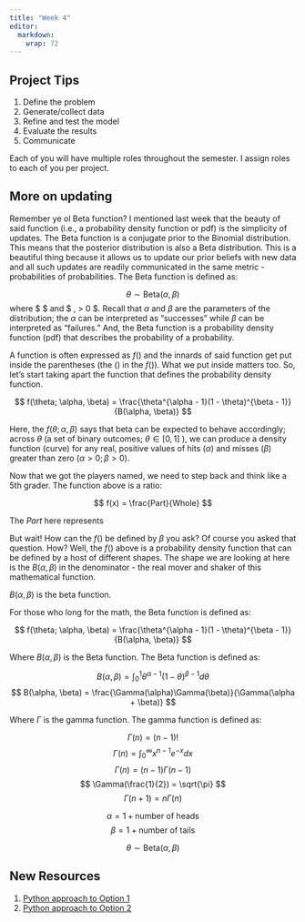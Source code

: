 ```yaml
---
title: "Week 4"
editor: 
  markdown: 
    wrap: 72
---
```


## Project Tips

1.  Define the problem
2.  Generate/collect data
3.  Refine and test the model
4.  Evaluate the results
5.  Communicate

Each of you will have multiple roles throughout the semester. I assign
roles to each of you per project.

## More on updating

Remember ye ol Beta function? I mentioned last week that the beauty of
said function (i.e., a probability density function or pdf) is the
simplicity of updates. The Beta function is a conjugate prior to the
Binomial distribution. This means that the posterior distribution is
also a Beta distribution. This is a beautiful thing because it allows us
to update our prior beliefs with new data and all such updates are
readily communicated in the same metric - probabilities of
probabilities. The Beta function is defined as:

$$ \theta \sim \text{Beta}(\alpha, \beta) $$ where \$
\theta \in [0, 1] \$ and \$ \alpha, \beta \> 0 \$. Recall that $\alpha$
and $\beta$ are the parameters of the distribution; the $\alpha$ can be
interpreted as "successes" while $\beta$ can be interpreted as
"failures." And, the Beta function is a probability density function
(pdf) that describes the probability of a probability.

::: {.callout-warning title="Math Stuff" collapse="true"}
A function is often expressed as $f()$ and the innards of said function
get put inside the parentheses (the $()$ in the $f()$). What we put
inside matters too. So, let's start taking apart the function that
defines the probability density function.

$$ f(\theta; \alpha, \beta) = \frac{\theta^{\alpha - 1}(1 - \theta)^{\beta - 1}}{B(\alpha, \beta)} $$

Here, the $f(\theta; \alpha, \beta)$ says that beta can be expected to
behave accordingly; across $\theta$ (a set of binary outcomes;
$\theta \in [0,1]$ ), we can produce a density function (curve) for any
real, positive values of hits ($\alpha$) and misses ($\beta$) greater
than zero ($\alpha > 0; \beta > 0$).

Now that we got the players named, we need to step back and think like a
5th grader. The function above is a ratio:

$$
f(x) = \frac{Part}{Whole}
$$

The $Part$ here represents

But wait! How can the $f()$ be defined by $\beta$ you ask? Of course you
asked that question. How? Well, the $f()$ above is a probability density
function that can be defined by a host of different shapes. The shape we
are looking at here is the $B(\alpha, \beta)$ in the denominator - the
real mover and shaker of this mathematical function.

$B(\alpha, \beta)$ is the beta function.
:::

For those who long for the math, the Beta function is defined as:

$$ f(\theta; \alpha, \beta) = \frac{\theta^{\alpha - 1}(1 - \theta)^{\beta - 1}}{B(\alpha, \beta)} $$

Where $B(\alpha, \beta)$ is the Beta function. The Beta function is
defined as:

$$ B(\alpha, \beta) = \int_0^1 \theta^{\alpha - 1}(1 - \theta)^{\beta - 1} d\theta $$
$$ B(\alpha, \beta) = \frac{\Gamma(\alpha)\Gamma(\beta)}{\Gamma(\alpha + \beta)} $$

Where $\Gamma$ is the gamma function. The gamma function is defined as:

$$ \Gamma(n) = (n - 1)! $$
$$ \Gamma(n) = \int_0^\infty x^{n - 1}e^{-x} dx $$
$$ \Gamma(n) = (n - 1)\Gamma(n - 1) $$
$$ \Gamma(\frac{1}{2}) = \sqrt{\pi} $$ $$ \Gamma(n + 1) = n\Gamma(n) $$

$$ \alpha = 1 + \text{number of heads} $$
$$ \beta = 1 + \text{number of tails} $$

$$ \theta \sim \text{Beta}(\alpha, \beta) $$

## New Resources

1.  [Python approach to Option
    1](https://github.com/pymc-devs/pymc-resources/tree/main/Rethinking)
2.  [Python approach to Option
    2](https://www.kaggle.com/code/bhavinmoriya/bayesian-statistics-the-fun-way-by-will-kurt)
